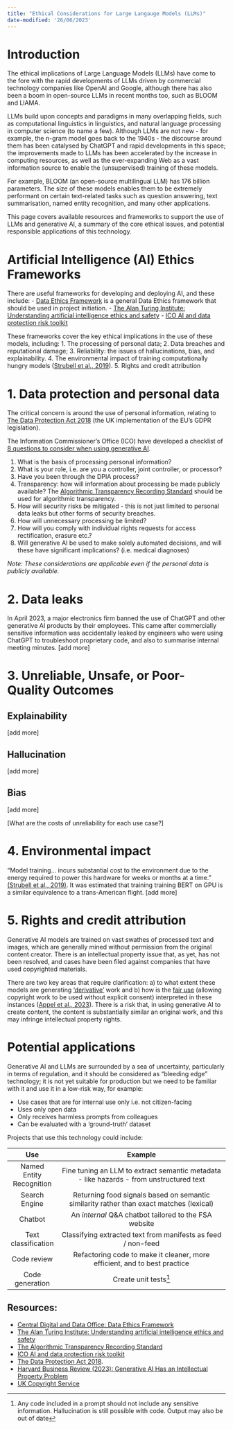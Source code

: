```yaml
---
title: "Ethical Considerations for Large Langauge Models (LLMs)"
date-modified: '26/06/2023'
---
```


# Introduction
The ethical implications of Large Language Models (LLMs) have come to the fore with the rapid developments of LLMs driven by commercial technology companies like OpenAI and Google, although there has also been a boom in open-source LLMs in recent months too, such as BLOOM and LlAMA. 

LLMs build upon concepts and paradigms in many overlapping fields, such as computational linguistics in linguistics, and natural language processing in computer science (to name a few). Although LLMs are not new - for example, the n-gram model goes back to the 1940s - the discourse around them has been catalysed by ChatGPT and rapid developments in this space; the improvements made to LLMs has been accelerated by the increase in computing resources, as well as the ever-expanding Web as a vast information source to enable the (unsupervised) training of these models. 

For example, BLOOM (an open-source multilingual LLM) has 176 billion parameters. The size of these models enables them to be extremely performant on certain text-related tasks such as question answering, text summarisation, named entity recognition, and many other applications. 

This page covers available resources and frameworks to support the use of LLMs and generative AI, a summary of the core ethical issues, and potential responsible applications of this technology.

# Artificial Intelligence (AI) Ethics Frameworks 
There are useful frameworks for developing and deploying AI, and these include:
- [Data Ethics Framework](https://www.gov.uk/government/publications/data-ethics-framework) is a general Data Ethics framework that should be used in project initiation. 
- [The Alan Turing Institute: Understanding artificial intelligence ethics and safety](https://www.turing.ac.uk/sites/default/files/2019-08/understanding_artificial_intelligence_ethics_and_safety.pdf)
- [ICO AI and data protection risk toolkit](https://ico.org.uk/for-organisations/uk-gdpr-guidance-and-resources/artificial-intelligence/guidance-on-ai-and-data-protection/ai-and-data-protection-risk-toolkit/)

These frameworks cover the key ethical implications in the use of these models, including:
1. The processing of personal data;
2. Data breaches and reputational damage;
3. Reliability: the issues of hallucinations, bias, and explainability.
4. The environmental impact of training computationally hungry models ([Strubell et al., 2019](https://arxiv.org/pdf/1906.02243.pdf)).
5. Rights and credit attribution 

# 1. Data protection and personal data
The critical concern is around the use of personal information, relating to [The Data Protection Act 2018](https://www.gov.uk/data-protection) (the UK implementation of the EU’s GDPR legislation). 

The Information Commissioner's Office (ICO) have developed a checklist of [8 questions to consider when using generative AI](https://ico.org.uk/about-the-ico/media-centre/news-and-blogs/2023/04/generative-ai-eight-questions-that-developers-and-users-need-to-ask/).


1. What is the basis of processing personal information?
2. What is your role, i.e. are you a controller, joint controller, or processor?
3. Have you been through the DPIA process?
4. Transparency: how will information about processing be made publicly available? The [Algorithmic Transparency Recording Standard](https://www.gov.uk/government/collections/algorithmic-transparency-recording-standard-hub) should be used for algorithmic transparency.
5. How will security risks be mitigated - this is not just limited to personal data leaks but other forms of security breaches. 
6. How will unnecessary processing be limited?
7. How will you comply with individual rights requests for access rectification, erasure etc.?
8. Will generative AI be used to make solely automated decisions, and will these have significant implications? (i.e. medical diagnoses)

*Note: These considerations are applicable even if the personal data is publicly available.*

# 2. Data leaks
In April 2023, a major electronics firm banned the use of ChatGPT and other generative AI products by their employees. This came after commercially sensitive information was accidentally leaked by engineers who were using ChatGPT to troubleshoot proprietary code, and also to summarise internal meeting minutes. [add more]

# 3. Unreliable, Unsafe, or Poor-Quality Outcomes

## Explainability
[add more]

## Hallucination
[add more]

## Bias
[add more]

[What are the costs of unreliability for each use case?]

# 4. Environmental impact
"Model training... incurs substantial cost to the environment due to the energy required to power this hardware for weeks or months at a time." [(Strubell et al., 2019)](https://arxiv.org/pdf/1906.02243.pdf). It was estimated that training training BERT on GPU is a similar equivalence to a trans-American flight.
[add more]

# 5. Rights and credit attribution 
Generative AI models are trained on vast swathes of processed text and images, which are generally mined without permission from the original content creator. There is an intellectual property issue that, as yet, has not been resolved, and cases have been filed against companies that have used copyrighted materials.

There are two key areas that require clarification: a) to what extent these models are generating ['derivative'](https://copyrightservice.co.uk/copyright/p22_derivative_works#:~:text=Provided%20it%20is%20significantly%20different%20to%20the%20original,have%20created%20as%20a%20result%20of%20your%20actions.) work and b) how is the [fair use](https://copyrightservice.co.uk/copyright/p09_fair_use#:~:text=Fair%20use%20sets%20out%20certain%20actions%20that%20may,in%20disproportionate%20penalties%20for%20inconsequential%20or%20accidental%20inclusion) (allowing copyright work to be used without explicit consent) interpreted in these instances ([Appel et al., 2023](https://hbr.org/2023/04/generative-ai-has-an-intellectual-property-problem)). There is a risk that, in using generative AI to create content, the content is substantially similar an original work, and this may infringe intellectual property rights. 

# Potential applications
Generative AI and LLMs are surrounded by a sea of uncertainty, particularly in terms of regulation, and it should be considered as "bleeding edge" technology; it is not yet suitable for production but we need to be familiar with it and use it in a low-risk way, for example:

- Use cases that are for internal use only i.e. not citizen-facing
- Uses only open data
- Only receives harmless prompts from colleagues
- Can be evaluated with a 'ground-truth' dataset

Projects that use this technology could include:

|Use                       |Example                                                                                    |
|:------------------------:|:-----------------------------------------------------------------------------------------:|
| Named Entity Recognition | Fine tuning an LLM to extract semantic metadata - like hazards - from unstructured text   |
| Search Engine            | Returning food signals based on semantic similarity rather than exact matches (lexical)   |
| Chatbot                  | An *internal* Q&A chatbot tailored to the FSA website                                     |
| Text classification      | Classifying extracted text from manifests as feed / non-feed                              |
| Code review              | Refactoring code to make it cleaner, more efficient, and to best practice                 |
| Code generation          | Create unit tests[^longnote]                                                              |

[^longnote]: Any code included in a prompt should not include any sensitive information.
  Hallucination is still possible with code. Output may also be out of date

## Resources:

- [Central Digital and Data Office: Data Ethics Framework](https://www.gov.uk/government/publications/data-ethics-framework)
- [The Alan Turing Institute: Understanding artificial intelligence ethics and safety](https://www.turing.ac.uk/sites/default/files/2019-08/understanding_artificial_intelligence_ethics_and_safety.pdf)
- [The Algorithmic Transparency Recording Standard](https://www.gov.uk/government/collections/algorithmic-transparency-recording-standard-hub)
- [ICO AI and data protection risk toolkit](https://ico.org.uk/for-organisations/uk-gdpr-guidance-and-resources/artificial-intelligence/guidance-on-ai-and-data-protection/ai-and-data-protection-risk-toolkit/)
- [The Data Protection Act 2018](https://www.gov.uk/data-protection).
- [Harvard Business Review (2023): Generative AI Has an Intellectual Property Problem](https://hbr.org/2023/04/generative-ai-has-an-intellectual-property-problem)
- [UK Copyright Service](https://copyrightservice.co.uk/copyright/intellectual_property)